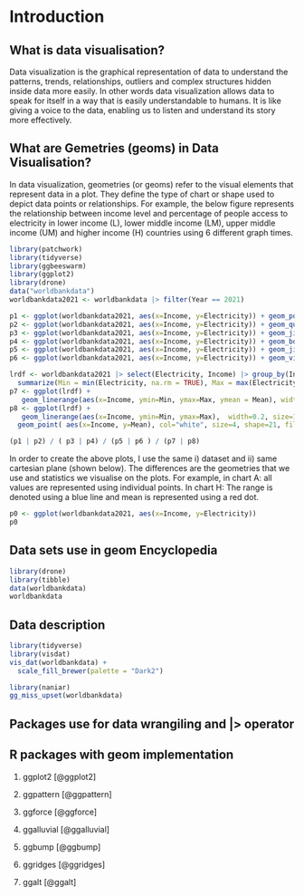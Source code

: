 # Introduction

## What is data visualisation?

Data visualization is the graphical representation of data to understand the patterns, trends, relationships, outliers and complex structures hidden inside data more easily. In other words data visualization allows data to speak for itself in a way that is easily understandable to humans. It is like giving a voice to the data, enabling us to listen and understand its story more effectively.

## What are Gemetries (geoms) in Data Visualisation?

In data visualization, geometries (or geoms) refer to the visual elements that represent data in a plot. They define the type of chart or shape used to depict data points or relationships. For example, the below figure represents the relationship between income level and percentage of people access to electricity in lower income (L), lower middle income (LM), upper middle income (UM) and higher income (H) countries using 6 different graph times.

```r
library(patchwork)
library(tidyverse)
library(ggbeeswarm)
library(ggplot2)
library(drone)
data("worldbankdata")
worldbankdata2021 <- worldbankdata |> filter(Year == 2021)

p1 <- ggplot(worldbankdata2021, aes(x=Income, y=Electricity)) + geom_point() + ggtitle("A")
p2 <- ggplot(worldbankdata2021, aes(x=Income, y=Electricity)) + geom_quasirandom() + ggtitle("B")
p3 <- ggplot(worldbankdata2021, aes(x=Income, y=Electricity)) + geom_jitter() + ggtitle("C")
p4 <- ggplot(worldbankdata2021, aes(x=Income, y=Electricity)) + geom_boxplot() + ggtitle("D")
p5 <- ggplot(worldbankdata2021, aes(x=Income, y=Electricity)) + geom_jitter() + geom_boxplot(alpha=0.5, outlier.shape = NA) + ggtitle("E")
p6 <- ggplot(worldbankdata2021, aes(x=Income, y=Electricity)) + geom_violin(width = 1, fill="black", trim=TRUE)+ ggtitle("F")

lrdf <- worldbankdata2021 |> select(Electricity, Income) |> group_by(Income) |>
  summarize(Min = min(Electricity, na.rm = TRUE), Max = max(Electricity, na.rm=TRUE), Mean = mean(Electricity, na.rm = TRUE))
p7 <- ggplot(lrdf) + 
   geom_linerange(aes(x=Income, ymin=Min, ymax=Max, ymean = Mean), width=0.2, size=1, color="blue") + ggtitle("G") + ylab("Electricity")
p8 <- ggplot(lrdf) + 
   geom_linerange(aes(x=Income, ymin=Min, ymax=Max),  width=0.2, size=1, color="blue") + 
  geom_point( aes(x=Income, y=Mean), col="white", size=4, shape=21, fill="red") + ggtitle("H") + ylab("Electricity")

(p1 | p2) / ( p3 | p4) / (p5 | p6 ) / (p7 | p8)
```

In order to create the above plots, I use the same i) dataset and ii) same cartesian plane (shown below). The differences are the geometries that we use and statistics we visualise on the plots. For example, in chart A: all values are represented using individual points. In chart H: The range is denoted using a blue line and mean is represented using a red dot. 

```r
p0 <- ggplot(worldbankdata2021, aes(x=Income, y=Electricity))
p0
```


## Data sets use in geom Encyclopedia

```r
library(drone)
library(tibble)
data(worldbankdata)
worldbankdata
```

## Data description

```r
library(tidyverse)
library(visdat)
vis_dat(worldbankdata) + 
  scale_fill_brewer(palette = "Dark2")
```

```r
library(naniar)
gg_miss_upset(worldbankdata) 
```

## Packages use for data wrangiling and |> operator


## R packages with geom implementation

1. ggplot2 [@ggplot2]

2. ggpattern [@ggpattern]

3. ggforce [@ggforce]

4. ggalluvial [@ggalluvial]

5. ggbump [@ggbump]

6. ggridges [@ggridges]

7. ggalt [@ggalt]

